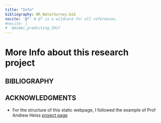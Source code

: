 ```yaml
---
title: "Info"
bibliography: BR_WaterSurvey.bib
nocite: '@*' # @* is a wildcard for all references.
#nocite: |
#  @mimmi_predicting_2017
---
```


# More Info about this research project




## BIBLIOGRAPHY



## ACKNOWLEDGMENTS

+ For the structure of this static webpage, I followed the example of Prof Andrew Heiss [project page](https://stats.andrewheiss.com/donors-ngo-restrictions/index.html) 


